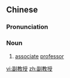 ==Chinese==
{{zh-forms|type=12}}

===Pronunciation===
{{zh-pron
|m=fùjiàoshòu
|c=fu3 gaau3 sau6
|cat=n
}}

===Noun===
{{zh-noun}}

# [[associate]] [[professor]]

[[vi:副教授]]
[[zh:副教授]]